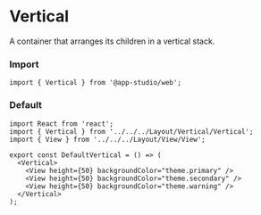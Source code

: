 # Vertical

A container that arranges its children in a vertical stack.

### **Import**
  ```tsx
  import { Vertical } from '@app-studio/web';
  ```

### **Default**
```tsx
import React from 'react';
import { Vertical } from '../../../Layout/Vertical/Vertical';
import { View } from '../../../Layout/View/View';

export const DefaultVertical = () => (
  <Vertical>
    <View height={50} backgroundColor="theme.primary" />
    <View height={50} backgroundColor="theme.secondary" />
    <View height={50} backgroundColor="theme.warning" />
  </Vertical>
);

```

